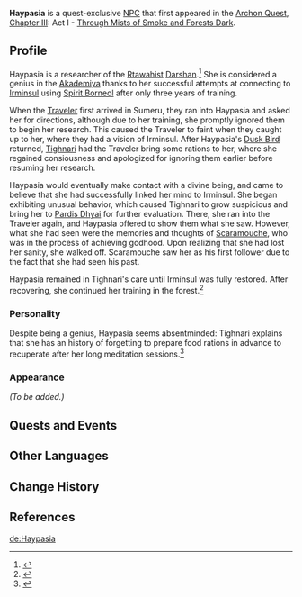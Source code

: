 {{Meta
|missing_NPC_profile  = yes
}}
{{Character Infobox
|type             = Quest NPC
|image            = NPC Haypasia.png
|realname         = <!-- Optional, if different from in-game name -->
|region           = Sumeru
|affiliation      = Rtawahist
|title            = 

|ancestry         = <!-- Clan/family -->
|father           = 
|mother           = 
|spouse           = 
|sibling          = 
|child            = 
|relative         = 

|voiceEN          = [[imdb:nm9098554|Chloe Eves]]<ref name="ChloeEves">Twitter: [https://twitter.com/ChloeEvesVA/status/1562465377984335872 EN VA Self Announcement]</ref>
|voiceCN          = 
|voiceJP          = 
|dialoguereward   = 
}}
'''Haypasia''' is a quest-exclusive [[NPC]] that first appeared in the [[Archon Quest]], [[Chapter III]]: Act I - [[Through Mists of Smoke and Forests Dark]].
<!--
==Location==
{{subst:#tag:gallery|
NPC Location {{subst:PAGENAME}}.png{{subst:!}}{{subst:PAGENAME}}'s location
NPC Location {{subst:PAGENAME}} Context.png{{subst:!}}Additional context
|hideaddbutton=true
|captionalign=center
}}
-->

==Profile==
Haypasia is a researcher of the [[Rtawahist]] [[Darshan]].<ref>{{Ref/Quest|Silent Seeker of Knowledge}}</ref> She is considered a genius in the [[Akademiya]] thanks to her successful attempts at connecting to [[Irminsul]] using [[Spirit Borneol]] after only three years of training.

When the [[Traveler]] first arrived in Sumeru, they ran into Haypasia and asked her for directions, although due to her training, she promptly ignored them to begin her research. This caused the Traveler to faint when they caught up to her, where they had a vision of Irminsul. After Haypasia's [[Dusk Bird]] returned, [[Tighnari]] had the Traveler bring some rations to her, where she regained consiousness and apologized for ignoring them earlier before resuming her research.

Haypasia would eventually make contact with a divine being, and came to believe that she had successfully linked her mind to Irminsul. She began exhibiting unusual behavior, which caused Tighnari to grow suspicious and bring her to [[Pardis Dhyai]] for further evaluation. There, she ran into the Traveler again, and Haypasia offered to show them what she saw. However, what she had seen were the memories and thoughts of [[Scaramouche]], who was in the process of achieving godhood. Upon realizing that she had lost her sanity, she walked off. Scaramouche saw her as his first follower due to the fact that she had seen his past.

Haypasia remained in Tighnari's care until Irminsul was fully restored. After recovering, she continued her training in the forest.<ref>{{Ref/Quest|A Toast to Victory}}</ref>

===Personality===
Despite being a genius, Haypasia seems absentminded: Tighnari explains that she has an history of forgetting to prepare food rations in advance to recuperate after her long meditation sessions.<ref>{{Ref/Quest|Chronic Illness}}</ref>

===Appearance===
''(To be added.)''

==Quests and Events==
{{Quests and Events}}
<!--
==Idle Quotes==
{{Dialogue start}}
: {{DIcon|Idle}} (Text)
:: {{A|VO {{subst:PAGENAME}} 01.ogg}} "(Text)"
{{Dialogue end}}

==Dialogue==
{{Dialogue start}}
:'''{{subst:PAGENAME}}:'''
{{Dialogue end}}

==Event Dialogue==
===Event Name===
{{Dialogue start}}
:'''{{subst:PAGENAME}}:'''
{{Dialogue end}}

==Trivia==
* 
-->
==Other Languages==
{{Other Languages
|default_hidden = 1
|en      = Haypasia
|zhs     = 海芭夏
|zhs_rm  = Hǎibāxià
|zht     = 海芭夏
|zht_rm  = Hǎibāxià
|ja      = ハイパシア
|ja_rm   = Haipashia
|ko      = 하이파시아
|ko_rm   = Haipasia
|es      = Haypasia
|fr      = Haypasia
|ru      = Хайпасия
|th      = Haypasia
|vi      = Haypasia
|de      = Haypasia
|id      = Haypasia
|pt      = Haypasia
|tr      = Haypasia
|it      = Haypasia
}}

==Change History==
{{Change History|3.0}}

==References==
{{Reflist}}

[[de:Haypasia]]